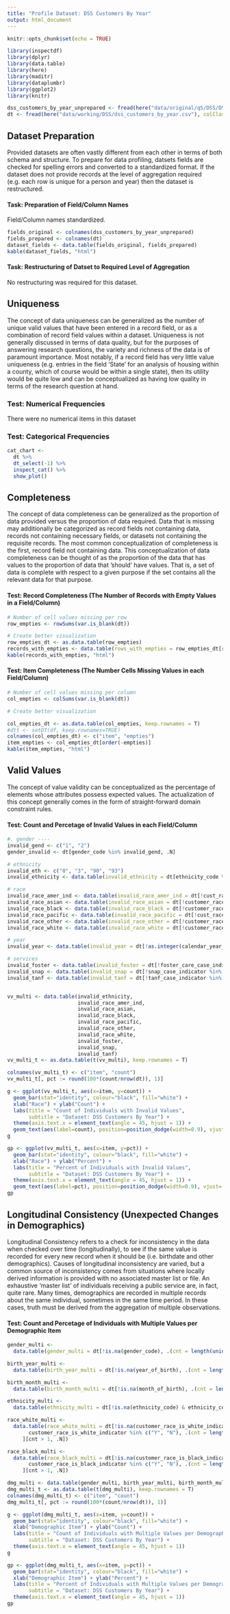 ```yaml
---
title: "Profile Dataset: DSS Customers By Year"
output: html_document
---
```


```r
knitr::opts_chunk$set(echo = TRUE)
```

```r
library(inspectdf)
library(dplyr)
library(data.table)
library(here)
library(maditr)
library(dataplumbr)
library(ggplot2)
library(knitr)
```

```r
dss_customers_by_year_unprepared <- fread(here("data/original/q5/DSS/DSS Customers By Year.csv"), colClasses = "character")
dt <- fread(here("data/working/DSS/dss_customers_by_year.csv"), colClasses = "character")
```
## Dataset Preparation
Provided datasets are often vastly different from each other in terms of both schema and structure. To prepare for data profiling, datsets fields are checked for spelling errors and converted to a standardized format. If the dataset does not provide records at the level of aggregation required (e.g. each row is unique for a person and year) then the dataset is restructured.

#### Task: Preparation of Field/Column Names
Field/Column names standardized.
```r
fields_original <- colnames(dss_customers_by_year_unprepared)
fields_prepared <- colnames(dt)
dataset_fields <- data.table(fields_original, fields_prepared)
kable(dataset_fields, "html")
```

#### Task: Restructuring of Datset to Required Level of Aggregation
No restructuring was required for this dataset.

## Uniqueness
The concept of data uniqueness can be generalized as the number of unique valid values that have been entered in a record field, or as a combination of record field values within a dataset. Uniqueness is not generally discussed in terms of data quality, but for the purposes of answering research questions, the variety and richness of the data is of paramount importance. Most notably, if a record field has very little value uniqueness (e.g. entries in the field ‘State’ for an analysis of housing within a county, which of course would be within a single state), then its utility would be quite low and can be conceptualized as having low quality in terms of the research question at hand.

### Test: Numerical Frequencies
There were no numerical items in this dataset

### Test: Categorical Frequencies
```r
cat_chart <- 
  dt %>% 
  dt_select(-1) %>% 
  inspect_cat() %>% 
  show_plot()
```

## Completeness
The concept of data completeness can be generalized as the proportion of data provided versus the proportion of data required. Data that is missing may additionally be categorized as record fields not containing data, records not containing necessary fields, or datasets not containing the requisite records. The most common conceptualization of completeness is the first, record field not containing data. This conceptualization of data completeness can be thought of as the proportion of the data that has values to the proportion of data that ’should’ have values. That is, a set of data is complete with respect to a given purpose if the set contains all the relevant data for that purpose.

#### Test: Record Completeness (The Number of Records with Empty Values in a Field/Column)
```r
# Number of cell values missing per row
row_empties <- rowSums(var.is_blank(dt))

# Create better visualization
row_empties_dt <- as.data.table(row_empties)
records_with_empties <- data.table(rows_with_empties = row_empties_dt[row_empties > 0, .N])
kable(records_with_empties, "html")
```

#### Test: Item Completeness (The Number Cells Missing Values in each Field/Column)
```r
# Number of cell values missing per column
col_empties <- colSums(var.is_blank(dt))

# Create better visualization

col_empties_dt <- as.data.table(col_empties, keep.rownames = T)
#dtt <- setDT(df, keep.rownames=TRUE)
colnames(col_empties_dt) <- c("item", "empties")
item_empties <- col_empties_dt[order(-empties)]
kable(item_empties, "html")
```

## Valid Values
The concept of value validity can be conceptualized as the percentage of elements whose attributes possess expected values. The actualization of this concept generally comes in the form of straight-forward domain constraint rules.

#### Test: Count and Percetage of Invalid Values in each Field/Column
```r
#. gender ----
invalid_gend <- c("1", "2")
gender_invalid <- dt[gender_code %in% invalid_gend, .N]

# ethnicity
invalid_eth <- c("0", "3", "90", "93")
invalid_ethnicity <- data.table(invalid_ethnicity = dt[ethnicity_code %in% invalid_eth, .N])

# race
invalid_race_amer_ind <- data.table(invalid_race_amer_ind = dt[!cust_race_is_amer_indian_alaska_native_ind %in% c("Y", "N"), .N])
invalid_race_asian <- data.table(invalid_race_asian = dt[!customer_race_is_asisan_indicator %in% c("Y", "N"), .N])
invalid_race_black <- data.table(invalid_race_black = dt[!customer_race_is_black_indicator %in% c("Y", "N"), .N])
invalid_race_pacific <- data.table(invalid_race_pacific = dt[!cust_race_is_hawaiian_pacific_islander_ind %in% c("Y", "N"), .N])
invalid_race_other <- data.table(invalid_race_other = dt[!customer_race_is_other_indicator %in% c("Y", "N"), .N])
invalid_race_white <- data.table(invalid_race_white = dt[!customer_race_is_white_indicator %in% c("Y", "N"), .N])

# year
invalid_year <- data.table(invalid_year = dt[!as.integer(calendar_year_number) %in% 2013:2016, .N])

# services
invalid_foster <- data.table(invalid_foster = dt[!foster_care_case_indicator %in% c("Y", "N"), .N])
invalid_snap <- data.table(invalid_snap = dt[!snap_case_indicator %in% c("Y", "N"), .N])
invalid_tanf <- data.table(invalid_tanf = dt[!tanf_case_indicator %in% c("Y", "N"), .N])


vv_multi <- data.table(invalid_ethnicity, 
                       invalid_race_amer_ind, 
                       invalid_race_asian, 
                       invalid_race_black, 
                       invalid_race_pacific, 
                       invalid_race_other, 
                       invalid_race_white,
                       invalid_foster,
                       invalid_snap,
                       invalid_tanf)
vv_multi_t <- as.data.table(t(vv_multi), keep.rownames = T)

colnames(vv_multi_t) <- c("item", "count")
vv_multi_t[, pct := round(100*(count/nrow(dt)), 1)]

g <- ggplot(vv_multi_t, aes(x=item, y=count)) +
  geom_bar(stat="identity", colour="black", fill="white") + 
  xlab("Race") + ylab("Count") +
  labs(title = "Count of Individuals with Invalid Values",
       subtitle = "Dataset: DSS Customers By Year") +
  theme(axis.text.x = element_text(angle = 45, hjust = 1)) +
  geom_text(aes(label=count), position=position_dodge(width=0.9), vjust=-0.2)
g

gp <- ggplot(vv_multi_t, aes(x=item, y=pct)) +
  geom_bar(stat="identity", colour="black", fill="white") + 
  xlab("Race") + ylab("Percent") +
  labs(title = "Percent of Individuals with Invalid Values",
       subtitle = "Dataset: DSS Customers By Year") +
  theme(axis.text.x = element_text(angle = 45, hjust = 1)) +
  geom_text(aes(label=pct), position=position_dodge(width=0.9), vjust=-0.2)
gp
```


## Longitudinal Consistency (Unexpected Changes in Demographics)
Longitudinal Consistency refers to a check for inconsistency in the data when checked over time (longitudinally), to see if the same value is recorded for every new record when it should be (i.e. birthdate and other demographics). Causes of longitudinal inconsistency are varied, but a common source of inconsistency comes from situations where locally derived information is provided with no associated master list or file. An exhaustive ‘master list’ of individuals receiving a public service are, in fact, quite rare. Many times, demographics are recorded in multiple records about the same individual, sometimes in the same time period. In these cases, truth must be derived from the aggregation of multiple observations.

#### Test: Count and Percetage of Individuals with Multiple Values per Demographic Item
```r
gender_multi <-
  data.table(gender_multi = dt[!is.na(gender_code), .(cnt = length(unique(gender_code)), dmg = "multi gender"), unique_id][cnt > 1, .N])

birth_year_multi <-
  data.table(birth_year_multi = dt[!is.na(year_of_birth), .(cnt = length(unique(year_of_birth)), dmg = "multi birth yr"), unique_id][cnt > 1, .N])

birth_month_multi <-
  data.table(birth_month_multi = dt[!is.na(month_of_birth), .(cnt = length(unique(month_of_birth)), dmg = "multi birth mo"), unique_id][cnt > 1, .N])

ethnicity_multi <-
  data.table(ethnicity_multi = dt[!is.na(ethnicity_code) & ethnicity_code != 0, .(cnt = length(unique(ethnicity_code)), dmg = "multi ethnicity"), unique_id][cnt > 1, .N])

race_white_multi <-
  data.table(race_white_multi = dt[!is.na(customer_race_is_white_indicator) &
       customer_race_is_white_indicator %in% c("Y", "N"), .(cnt = length(unique(customer_race_is_white_indicator)), dmg = "multi race white"), unique_id
     ][cnt > 1, .N])

race_black_multi <-
  data.table(race_black_multi = dt[!is.na(customer_race_is_black_indicator) &
       customer_race_is_black_indicator %in% c("Y", "N"), .(cnt = length(unique(customer_race_is_black_indicator)), dmg = "multi race black"), unique_id
     ][cnt > 1, .N])

dmg_multi <- data.table(gender_multi, birth_year_multi, birth_month_multi, ethnicity_multi, race_white_multi, race_black_multi)
dmg_multi_t <- as.data.table(t(dmg_multi), keep.rownames = T)
colnames(dmg_multi_t) <- c("item", "count")
dmg_multi_t[, pct := round(100*(count/nrow(dt)), 1)]

g <- ggplot(dmg_multi_t, aes(x=item, y=count)) +
  geom_bar(stat="identity", colour="black", fill="white") + 
  xlab("Demographic Item") + ylab("Count") +
  labs(title = "Count of Individuals with Multiple Values per Demographic Item",
       subtitle = "Dataset: DSS Customers By Year") +
  theme(axis.text.x = element_text(angle = 45, hjust = 1))
g

gp <- ggplot(dmg_multi_t, aes(x=item, y=pct)) +
  geom_bar(stat="identity", colour="black", fill="white") + 
  xlab("Demographic Item") + ylab("Percent") +
  labs(title = "Percent of Individuals with Multiple Values per Demographic Item",
       subtitle = "Dataset: DSS Customers By Year") +
  theme(axis.text.x = element_text(angle = 45, hjust = 1))
gp
```


